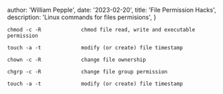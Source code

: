 
  author: 'William Pepple',
  date: '2023-02-20',
  title: 'File Permission Hacks',
  description:
    'Linux commands for files permisions',
}



```
chmod -c -R             chmod file read, write and executable permission

touch -a -t             modify (or create) file timestamp

chown -c -R             change file ownership

chgrp -c -R             change file group permission

touch -a -t             modify (or create) file timestamp
  
```

